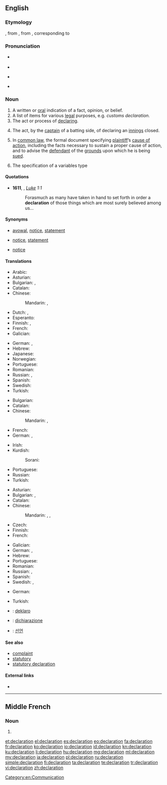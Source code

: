 {{also|déclaration}}
==English==

===Etymology===
{{etyl|enm}} {{term|declaracion||declaration}}, from {{etyl|fr}} {{term|déclaration|lang=fr}}, from {{etyl|la}} {{term|declarationem|lang=la}}, corresponding to {{suffix|declare|ation}}

===Pronunciation===
* {{a|UK}} {{IPA|/ˌdɛkləˈɹeɪʃən/}}
* {{X-SAMPA|/dEkl{"r\eIS@n/}}
* {{a|US}} {{IPA|/dɛkləˈɹejʃn̩/}}
* {{rhymes|eɪʃən}}

===Noun===
{{en-noun}}

# A written or [[oral]] indication of a fact, opinion, or belief.
# A list of items for various [[legal]] purposes, e.g. ''customs declaration.''
# The act or process of [[declare|declaring]].
# {{cricket}} The act, by the [[captain]] of a batting side, of declaring an [[innings]] closed.
# {{legal}} In [[common law]], the formal document specifying [[plaintiff]]’s [[cause of action]], including the facts necessary to sustain a proper cause of action, and to advise the [[defendant]] of the [[grounds]] upon which he is being [[sued]].
# {{computing}} The specification of a variables type

====Quotations====
* '''1611''', {{w|King James Version of the Bible}}, ''[[s:Bible (King James)/Luke|Luke]] 1:1''
*: Forasmuch as many have taken in hand to set forth in order a '''declaration''' of those things which are most surely believed among us...

====Synonyms====
* {{sense|written or oral indication}} [[avowal]], [[notice]], [[statement]]
* {{sense|list of items for legal purposes}} [[notice]], [[statement]]
* {{sense|act or process of declaring}} [[notice]]

====Translations====
{{trans-top|written or oral indication of a fact, opinion, or belief}}
* Arabic: {{t-|ar|إعلان|tr=ʼiʻlān|m}}
* Asturian: {{t-|ast|declaración|f}}
* Bulgarian: {{t+|bg|заявление|n}}, {{t+|bg|декларация|f}}
* Catalan: {{t-|ca|declaració|f}}
* Chinese:
*: Mandarin: {{t|cmn|聲明}}, {{t|cmn|声明|tr=shēngmíng}}
* Dutch: {{t+|nl|verklaring|f}}, {{t-|nl|declaratie|f}}
* Esperanto: {{t-|eo|deklaracio}}
* Finnish: {{t+|fi|julistus}}, {{t-|fi|tiedoksianto}}
* French: {{t+|fr|déclaration|f}}
* Galician: {{t+|gl|declaración|f}}
{{trans-mid}}
* German: {{t+|de|Erklärung|f}}, {{t+|de|Deklaration|f}}
* Hebrew: {{t-|he|הצהרה|tr=hatzhara|f}}
* Japanese: {{t+|ja|宣言|tr=せんげん, sengen}}
* Norwegian: {{t+|no|erklæring|m|f}}
* Portuguese: {{t+|pt|declaração|f}}
* Romanian: {{t-|ro|declarație|f}}
* Russian: {{t+|ru|заявление|tr=zajavl'énije|n}}, {{t+|ru|декларация|tr=deklarátsija|f}}
* Spanish: {{t+|es|declaración|f}}
* Swedish: {{t+|sv|tillkännagivande}}
* Turkish: {{t+|tr|açıklama}}
{{trans-bottom}}

{{trans-top|list of items for various legal purposes}}
* Bulgarian: {{t+|bg|декларация|f}}
* Catalan: {{t-|ca|declaració|f}}
* Chinese:
*: Mandarin: {{t|cmn|報單}}, {{t|cmn|报单|tr=bàodān}}
* French: {{t+|fr|déclaration|f}}
* German: {{t+|de|Erklärung|f}}, {{t+|de|Deklaration|f}}
{{trans-mid}}
* Irish: {{t-|ga|dearbhú|m}}
* Kurdish:
*: Sorani: {{t|ku|به‌یان}}
* Portuguese: {{t+|pt|declaração|f}}
* Russian: {{t+|ru|декларация|f|tr=d'eklarácija}}
* Turkish: {{t+|tr|beyanat}}
{{trans-bottom}}

{{trans-top|act or process of declaring}}
* Asturian: {{t-|ast|declaración|f}}
* Bulgarian: {{t-|bg|заявяване|n}}, {{t+|bg|деклариране|n}}
* Catalan: {{t-|ca|declaració|f}}
* Chinese:
*: Mandarin: {{t|cmn|報單}}, {{t|cmn|报单|tr=bàodān}}, {{t|cmn|宣言|tr=xuānyán}}
* Czech: {{t-|cs|vyhlášení|n}}
* Finnish: {{t+|fi|julistus}}
* French: {{t+|fr|déclaration|f}}
{{trans-mid}}
* Galician: {{t+|gl|declaración|f}}
* German: {{t+|de|Erklärung|f}}, {{t+|de|Deklaration|f}}
* Hebrew: {{t-|he|הצהרה|tr=hatzhara|f}}
* Portuguese: {{t+|pt|declaração|f}}
* Romanian: {{t-|ro|declarare|f}}
* Russian: {{t+|ru|заявление|tr=zajavl'énije|n}}, {{t+|ru|объявление|tr=objavl'énije|n}}
* Spanish: {{t+|es|declaración|f}}
* Swedish: {{t+|sv|förklara}}, {{t+|sv|deklarera}}
{{trans-bottom}}

{{trans-top|(cricket) act, by the captain of a batting side, of declaring an innings closed}}
{{trans-mid}}
{{trans-bottom}}

{{trans-top|specification of a variables type}}
* German: {{t+|de|Deklaration|f}}
{{trans-mid}}
* Turkish: {{t-|tr|açıklayıcı deyim}}
{{trans-bottom}}

{{checktrans-top}}
* {{ttbc|eo}}: [[deklaro]]
* {{ttbc|it}}: [[dichiarazione]] {{f}}
{{trans-mid}}
* {{ttbc|ko}}: [[선언]]
{{trans-bottom}}

====See also====
* [[complaint]]
* [[statutory]]
* [[statutory declaration]]

====External links====
* {{pedia}}

[[Category:en:Communication]]

----

==Middle French==

===Noun===
{{frm-noun|f}}

# {{l|en|declaration}}

[[et:declaration]]
[[el:declaration]]
[[es:declaration]]
[[eo:declaration]]
[[fa:declaration]]
[[fr:declaration]]
[[ko:declaration]]
[[io:declaration]]
[[id:declaration]]
[[kn:declaration]]
[[ku:declaration]]
[[li:declaration]]
[[hu:declaration]]
[[mg:declaration]]
[[ml:declaration]]
[[my:declaration]]
[[ja:declaration]]
[[pl:declaration]]
[[ru:declaration]]
[[simple:declaration]]
[[fi:declaration]]
[[ta:declaration]]
[[te:declaration]]
[[tr:declaration]]
[[vi:declaration]]
[[zh:declaration]]